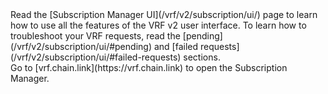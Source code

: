 
<Aside type="note" title="Subscription Manager">
  Read the [Subscription Manager UI](/vrf/v2/subscription/ui/) page to learn how to use all the features of the VRF v2
  user interface. To learn how to troubleshoot your VRF requests, read the [pending](/vrf/v2/subscription/ui/#pending)
  and [failed requests](/vrf/v2/subscription/ui/#failed-requests) sections.
  <br />
  Go to [vrf.chain.link](https://vrf.chain.link) to open the Subscription Manager.
</Aside>
